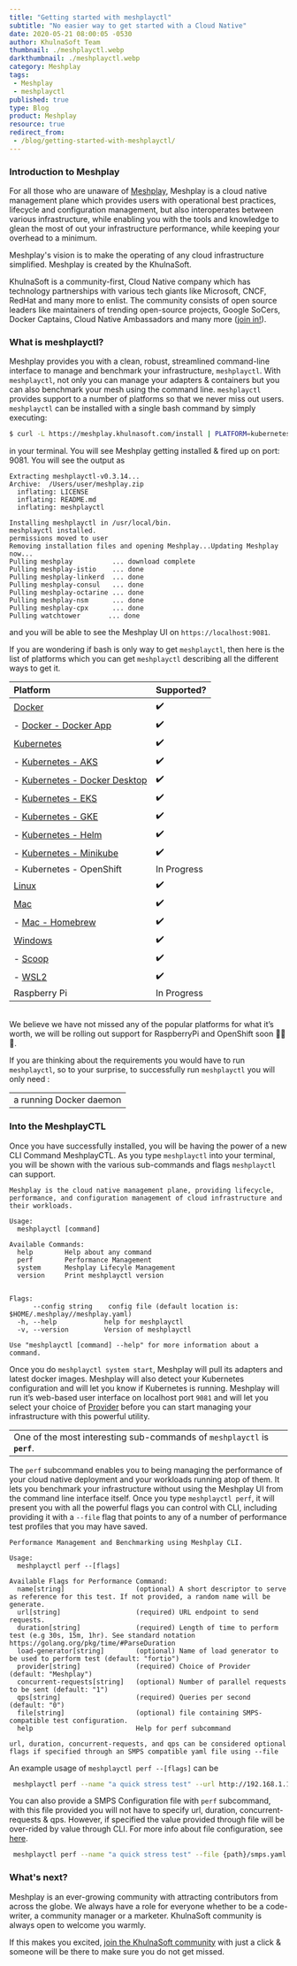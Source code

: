 ```yaml
---
title: "Getting started with meshplayctl"
subtitle: "No easier way to get started with a Cloud Native"
date: 2020-05-21 08:00:05 -0530
author: KhulnaSoft Team
thumbnail: ./meshplayctl.webp
darkthumbnail: ./meshplayctl.webp
category: Meshplay
tags:
 - Meshplay
 - meshplayctl
published: true
type: Blog
product: Meshplay
resource: true
redirect_from:
 - /blog/getting-started-with-meshplayctl/
---
```




<BlogWrapper>

### Introduction to Meshplay

For all those who are unaware of <a href="/meshplay">Meshplay</a>, Meshplay is a cloud native management plane which provides users with operational best practices, lifecycle and configuration management, but also interoperates between various infrastructure, while enabling you with the tools and knowledge to glean the most of out your infrastructure performance, while keeping your overhead to a minimum.

Meshplay's vision is to make the operating of any cloud infrastructure simplified. Meshplay is created by the <Link to="/community">KhulnaSoft</Link>.

KhulnaSoft is a community-first, Cloud Native company which has technology <Link to="/partners">partnerships</Link> with various tech giants like Microsoft, CNCF, RedHat and many more to enlist. The community consists of open source leaders like maintainers of trending open-source projects, Google SoCers, Docker Captains, Cloud Native Ambassadors and many more (<a href="http://slack.khulnasoft.com">join in!</a>).


### What is meshplayctl?

Meshplay provides you with a clean, robust, streamlined command-line interface to manage and benchmark your infrastructure, `meshplayctl`. With `meshplayctl`, not only you can manage your adapters & containers but you can also benchmark your mesh using the command line. `meshplayctl` provides support to a number of platforms so that we never miss out users. `meshplayctl` can be installed with a single bash command by simply executing:

```bash
$ curl -L https://meshplay.khulnasoft.com/install | PLATFORM=kubernetes bash -
````

in your terminal. You will see Meshplay getting installed & fired up on port: 9081.
You will see the output as


```
Extracting meshplayctl-v0.3.14...
Archive:  /Users/user/meshplay.zip
  inflating: LICENSE
  inflating: README.md
  inflating: meshplayctl

Installing meshplayctl in /usr/local/bin.
meshplayctl installed.
permissions moved to user
Removing installation files and opening Meshplay...Updating Meshplay now...
Pulling meshplay          ... download complete
Pulling meshplay-istio    ... done
Pulling meshplay-linkerd  ... done
Pulling meshplay-consul   ... done
Pulling meshplay-octarine ... done
Pulling meshplay-nsm      ... done
Pulling meshplay-cpx      ... done
Pulling watchtower       ... done
```

and you will be able to see the Meshplay UI on `https://localhost:9081`.

If you are wondering if bash is only way to get `meshplayctl`, then here is the list of platforms which you can get `meshplayctl` describing all the different ways to get it.

<table className="table-1" align="center">
<thead>
    <tr>
    <th align="left">Platform</th>
    <th >Supported?</th>
    </tr>
</thead>
<tbody>
    <tr>
    <td ><a href="https://docs.meshplay.khulnasoft.com/installation/platforms/docker">Docker</a></td>
    <td className="text-centre">✔️</td>
    </tr>
    <tr>
    <td> - <a href="https://docs.meshplay.khulnasoft.com/installation/platforms/docker">Docker - Docker App</a></td>
    <td className="text-centre">✔️</td>
    </tr>
    <tr>
    <td><a href="https://docs.meshplay.khulnasoft.com/installation/platforms/kubernetes">Kubernetes</a></td>
    <td className="text-centre">✔️</td>
    </tr>
    <tr>
    <td> - <a href="https://docs.meshplay.khulnasoft.com/installation/platforms/aks">Kubernetes - AKS</a></td>
    <td className="text-centre">✔️</td>
    </tr>
    <tr>
    <td> - <a href="https://docs.meshplay.khulnasoft.com/installation/quick-start">Kubernetes - Docker Desktop</a></td>
    <td className="text-centre">✔️</td>
    </tr>
    <tr>
    <td> - <a href="https://docs.meshplay.khulnasoft.com/installation/platforms/eks">Kubernetes - EKS</a></td>
    <td className="text-centre">✔️</td>
    </tr>
    <tr>
    <td> - <a href="https://docs.meshplay.khulnasoft.com/installation/platforms/gke">Kubernetes - GKE</a></td>
    <td className="text-centre">✔️</td>
    </tr>
    <tr>
    <td> - <a href="https://docs.meshplay.khulnasoft.com/installation/platforms/kubernetes#helm">Kubernetes - Helm</a></td>
    <td className="text-centre">✔️</td>
    </tr>
    <tr>
    <td> - <a href="https://docs.meshplay.khulnasoft.com/installation/platforms/minikube">Kubernetes - Minikube</a></td>
    <td className="text-centre">✔️</td>
    </tr>
    <tr>
    <td> - Kubernetes - OpenShift</td>
    <td className="text-centre">In Progress</td>
    </tr>
    <tr>
    <td><a href="https://docs.meshplay.khulnasoft.com/installation/quick-start">Linux</a></td>
    <td className="text-centre">✔️</td>
    </tr>
    <tr>
    <td><a href="https://docs.meshplay.khulnasoft.com/installation/quick-start">Mac</a></td>
    <td className="text-centre">✔️</td>
    </tr>
    <tr>
    <td> - <a href="https://docs.meshplay.khulnasoft.com/installation/meshplayctl#homebrew">Mac - Homebrew</a></td>
    <td className="text-centre">✔️</td>
    </tr>
    <tr>
    <td><a href="https://docs.meshplay.khulnasoft.com/installation/platforms/windows">Windows</a></td>
    <td className="text-centre">✔️</td>
    </tr>
    <tr>
    <td> - <a href="https://docs.meshplay.khulnasoft.com/installation/meshplayctl#scoop">Scoop</a></td>
    <td className="text-centre">✔️</td>
    </tr>
    <tr>
    <td> - <a href="https://docs.meshplay.khulnasoft.com/installation/platforms/windows#wsl">WSL2</a></td>
    <td className="text-centre">✔️</td>
    </tr>
    <tr>
    <td>Raspberry Pi</td>
    <td className="text-centre">In Progress</td>
    </tr>
</tbody>
</table>

<br/>
We believe we have not missed any of the popular platforms for what it’s worth, we will be rolling out support for RaspberryPi and OpenShift soon 🎉🎉🎉.

If you are thinking about the requirements you would have to run `meshplayctl`, so to your surprise, to successfully run `meshplayctl` you will only need :

<table align="center" className="table-box"><tbody><tr><td className="text-centre">a running Docker daemon</td></tr></tbody></table>

### Into the MeshplayCTL

Once you have successfully installed, you will be having the power of a new CLI Command MeshplayCTL. As you type `meshplayctl` into your terminal, you will be shown with the various sub-commands and flags `meshplayctl` can support.

```
Meshplay is the cloud native management plane, providing lifecycle, performance, and configuration management of cloud infrastructure and their workloads.

Usage:
  meshplayctl [command]

Available Commands:
  help        Help about any command
  perf        Performance Management
  system      Meshplay Lifecyle Management
  version     Print meshplayctl version


Flags:
      --config string    config file (default location is: $HOME/.meshplay//meshplay.yaml)
  -h, --help            help for meshplayctl
  -v, --version         Version of meshplayctl

Use "meshplayctl [command] --help" for more information about a command.
```

Once you do `meshplayctl system start`, Meshplay will pull its adapters and latest docker images. Meshplay will also detect your Kubernetes configuration and will let you know if Kubernetes is running. Meshplay will run it’s web-based user interface on localhost port `9081` and will let you select your choice of <a href="https://docs.meshplay.khulnasoft.com/extensibility#providers">Provider</a> before you can start managing your infrastructure with this powerful utility.

<table align="center" className="table-box"><tbody><tr><td className="text-centre">One of the most interesting sub-commands of <code>meshplayctl</code> is <strong><code>perf</code></strong>.</td></tr></tbody></table>

The `perf` subcommand enables you to being managing the performance of your cloud native deployment and your workloads running atop of them. It lets you benchmark your infrastructure without using the Meshplay UI from the command line interface itself. Once you type `meshplayctl perf`, it will present you with all the powerful flags you can control with CLI, including providing it with a `--file` flag that points to any of a number of performance test profiles that you may have saved.

```
Performance Management and Benchmarking using Meshplay CLI.

Usage:
  meshplayctl perf --[flags]

Available Flags for Performance Command:
  name[string]                  (optional) A short descriptor to serve as reference for this test. If not provided, a random name will be generate.
  url[string]                   (required) URL endpoint to send requests.
  duration[string]              (required) Length of time to perform test (e.g 30s, 15m, 1hr). See standard notation https://golang.org/pkg/time/#ParseDuration
  load-generator[string]        (optional) Name of load generator to be used to perform test (default: "fortio")
  provider[string]              (required) Choice of Provider (default: "Meshplay")
  concurrent-requests[string]   (optional) Number of parallel requests to be sent (default: "1")
  qps[string]                   (required) Queries per second (default: "0")
  file[string]                  (optional) file containing SMPS-compatible test configuration. 
  help                          Help for perf subcommand

url, duration, concurrent-requests, and qps can be considered optional flags if specified through an SMPS compatible yaml file using --file
```

An example usage of `meshplayctl perf --[flags]` can be

```bash
 meshplayctl perf --name "a quick stress test" --url http://192.168.1.15/productpage --qps 300 --concurrent-requests 2 --duration 30s --token "provider=Meshplay"
```

You can also provide a SMPS Configuration file with `perf` subcommand, with this file provided you will not have to specify url, duration, concurrent-requests & qps. However, if specified the value provided through file will be over-rided by value through CLI. For more info about file configuration, see [here](https://github.com/service-mesh-performance/service-mesh-performance/blob/master/docs/assets/spec/readme/service%20mesh%20performance%20specification%20result.yaml).

```bash
 meshplayctl perf --name "a quick stress test" --file {path}/smps.yaml --token "provider=Meshplay"
```

### What's next?

Meshplay is an ever-growing community with attracting contributors from across the globe. We always have a role for everyone whether to be a code-writer, a community manager or a marketer. KhulnaSoft community is always open to welcome you warmly.

If this makes you excited, [join the KhulnaSoft community](http://slack.khulnasoft.com) with just a click & someone will be there to make sure you do not get missed.


</BlogWrapper>
